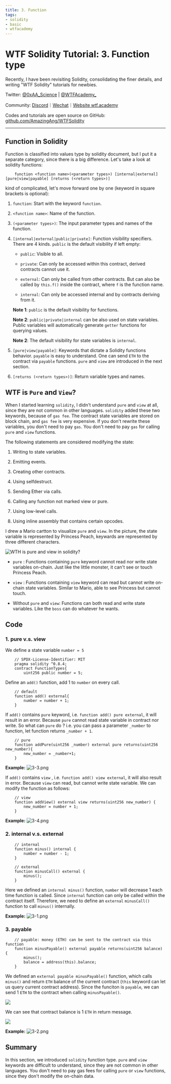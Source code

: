 ```yaml
---
title: 3. Function
tags:
- solidity
- basic
- wtfacademy
---
```



#  WTF Solidity Tutorial: 3. Function type

<QuizProgress courseId={SOLIDITY_COURSE_ID} lessonId={SOLIDITY_BASIC_LESSON_ID_3}></QuizProgress>

Recently, I have been revisiting Solidity, consolidating the finer details, and writing "WTF Solidity" tutorials for newbies. 

Twitter: [@0xAA_Science](https://twitter.com/0xAA_Science) | [@WTFAcademy_](https://twitter.com/WTFAcademy_)

Community: [Discord](https://discord.wtf.academy)｜[Wechat](https://docs.google.com/forms/d/e/1FAIpQLSe4KGT8Sh6sJ7hedQRuIYirOoZK_85miz3dw7vA1-YjodgJ-A/viewform?usp=sf_link)｜[Website wtf.academy](https://wtf.academy)

Codes and tutorials are open source on GitHub: [github.com/AmazingAng/WTFSolidity](https://github.com/AmazingAng/WTFSolidity)


---

## Function in Solidity

Function is classified into values type by solidity document, but I put it a separate category, since there is a big difference. Let's take a look at solidity functions:

```solidity
    function <function name>(<parameter types>) [internal|external] [pure|view|payable] [returns (<return types>)]
```

kind of complicated, let's move forward one by one (keyword in square brackets is optional):

1. `function`: Start with the keyword `function`.

2. `<function name>`: Name of the function.

3. `(<parameter types>)`: The input parameter types and names of the function.

3. `[internal|external|public|private]`: Function visibility specifiers. There are 4 kinds. `public` is the default visibility if left empty:

   - `public`: Visible to all.

   - `private`: Can only be accessed within this contract, derived contracts cannot use it.

   - `external`: Can only be called from other contracts. But can also be called by `this.f()` inside the contract, where `f` is the function name. 

   - `internal`: Can only be accessed internal and by contracts deriving from it.

    **Note 1**: `public` is the default visibility for functions.
    
    **Note 2**: `public|private|internal` can be also used on state variables. Public variables will automatically generate `getter` functions for querying values. 
    
    **Note 2**: The default visibility for state variables is `internal`.

4. `[pure|view|payable]`: Keywords that dictate a Solidity functions behavior. `payable` is easy to understand. One can send `ETH` to the contract via `payable` functions. `pure` and `view` are introduced in the next section.

5. `[returns (<return types>)]`: Return variable types and names.

## WTF is `Pure` and `View`?

When I started learning `solidity`, I didn't understand `pure` and `view` at all, since they are not common in other languages. `solidity` added these two keywords, because of `gas fee`. The contract state variables are stored on block chain, and `gas fee` is very expensive. If you don't rewrite these variables, you don't need to pay `gas`. You don't need to pay `gas` for calling  `pure` and `view` functions.

The following statements are considered modifying the state:

1. Writing to state variables.

2. Emitting events.

3. Creating other contracts.

4. Using selfdestruct.

5. Sending Ether via calls.

6. Calling any function not marked view or pure.

7. Using low-level calls.

8. Using inline assembly that contains certain opcodes.


I drew a Mario cartton to visualize `pure` and `view`. In the picture, the state variable is represented by Princess Peach, keywards are represented by three different characters.

![WTH is pure and view in solidity?](https://images.mirror-media.xyz/publication-images/1B9kHsTYnDY_QURSWMmPb.png?height=1028&width=1758)

- `pure` : Functions containing `pure` keyword cannot read nor write state variables on-chain. Just like the little monster, it can't see or touch Princess Peach.

- `view` : Functions containing `view` keyword can read but cannot write on-chain state variables. Similar to Mario, able to see Princess but cannot touch.

- Without `pure` and `view`: Functions can both read and write state variables. Like the `boss` can do whatever he wants.

## Code

### 1. pure v.s. view

We define a state variable `number = 5`

```solidity
    // SPDX-License-Identifier: MIT
    pragma solidity ^0.8.4;
    contract FunctionTypes{
        uint256 public number = 5;
```

Define an `add()` function, add 1 to `number` on every call.

```solidity
    // default
    function add() external{
        number = number + 1;
    }
```

If `add()` contains `pure` keyword, i.e. `function add() pure external`, it will result in an error. Because `pure` cannot read state variable in contract nor write. So what can `pure` do ? i.e. you can pass a parameter `_number` to function, let function returns `_number + 1`.

```solidity
    // pure
    function addPure(uint256 _number) external pure returns(uint256 new_number){
        new_number = _number+1;
    }
```

**Example:**
![3-3.png](./img/3-3.png)

If `add()` contains `view` , i.e. `function add() view external`, it will also result in error. Because `view` can read, but cannot write state variable. We can modify the function as follows:

```solidity
    // view
    function addView() external view returns(uint256 new_number) {
        new_number = number + 1;
    }
```

**Example:**
![3-4.png](./img/3-4.png)

### 2. internal v.s. external

```solidity
    // internal
    function minus() internal {
        number = number - 1;
    }

    // external
    function minusCall() external {
        minus();
    }
```

Here we defined an `internal minus()` function, `number` will decrease 1 each time function is called. Since `internal` function can only be called within the contract itself. Therefore, we need to define an `external` `minusCall()` function to call `minus()` internally.

**Example:**
![3-1.png](./img/3-1.png)

### 3. payable

```solidity
    // payable: money (ETH) can be sent to the contract via this function
    function minusPayable() external payable returns(uint256 balance) {
        minus();
        balance = address(this).balance;
    }
```

We defined an `external payable minusPayable()` function, which calls `minus()` and return `ETH` balance of the current contract (`this` keyword can let us query current contract address). Since the funciton is `payable`, we can send 1 `ETH` to the contract when calling `minusPayable()`.

![](https://images.mirror-media.xyz/publication-images/ETDPN8myq7jFfAL8CUAFt.png?height=148&width=588)

We can see that contract balance is 1 `ETH` in return message.

![](https://images.mirror-media.xyz/publication-images/nGZ2pz0MvzgXuKrENJPYf.png?height=128&width=1130)

**Example:**
![3-2.png](./img/3-2.png)

## Summary

In this section, we introduced `solidity` function type. `pure` and `view` keywords are difficult to understand, since they are not common in other languages. You don't need to pay gas fees for calling `pure` or `view` functions, since they don't modify the on-chain data.

<QuizForm courseId={SOLIDITY_COURSE_ID} lessonId={SOLIDITY_BASIC_LESSON_ID_3}></QuizForm>
